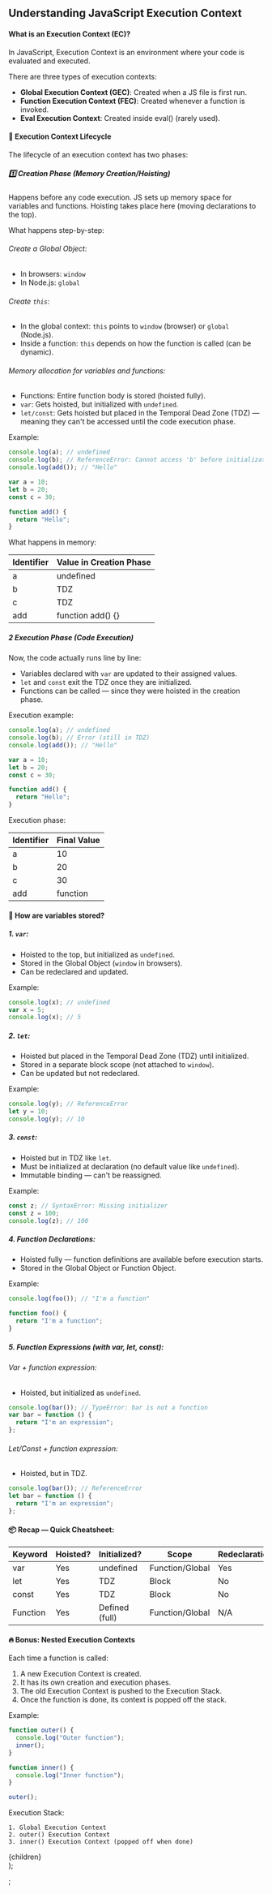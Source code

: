 ## Understanding JavaScript Execution Context

#### What is an Execution Context (EC)?

In JavaScript, Execution Context is an environment where your code is evaluated and executed.

There are three types of execution contexts:

- **Global Execution Context (GEC)**: Created when a JS file is first run.
- **Function Execution Context (FEC)**: Created whenever a function is invoked.
- **Eval Execution Context**: Created inside eval() (rarely used).

#### 🚀 Execution Context Lifecycle

The lifecycle of an execution context has two phases:

##### 1️⃣ Creation Phase (Memory Creation/Hoisting)

Happens before any code execution.
JS sets up memory space for variables and functions.
Hoisting takes place here (moving declarations to the top).

What happens step-by-step:

###### Create a Global Object:

- In browsers: `window`
- In Node.js: `global`

###### Create `this`:

- In the global context: `this` points to `window` (browser) or `global` (Node.js).
- Inside a function: `this` depends on how the function is called (can be dynamic).

###### Memory allocation for variables and functions:

- Functions: Entire function body is stored (hoisted fully).
- `var`: Gets hoisted, but initialized with `undefined`.
- `let/const`: Gets hoisted but placed in the Temporal Dead Zone (TDZ) — meaning they can't be accessed until the code execution phase.

Example:

```javascript
console.log(a); // undefined
console.log(b); // ReferenceError: Cannot access 'b' before initialization
console.log(add()); // "Hello"

var a = 10;
let b = 20;
const c = 30;

function add() {
  return "Hello";
}
```

What happens in memory:

| Identifier | Value in Creation Phase |
| ---------- | ----------------------- |
| a          | undefined               |
| b          | TDZ                     |
| c          | TDZ                     |
| add        | function add() {}       |

##### 2 Execution Phase (Code Execution)

Now, the code actually runs line by line:

- Variables declared with `var` are updated to their assigned values.
- `let` and `const` exit the TDZ once they are initialized.
- Functions can be called — since they were hoisted in the creation phase.

Execution example:

```javascript
console.log(a); // undefined
console.log(b); // Error (still in TDZ)
console.log(add()); // "Hello"

var a = 10;
let b = 20;
const c = 30;

function add() {
  return "Hello";
}
```

Execution phase:

| Identifier | Final Value |
| ---------- | ----------- |
| a          | 10          |
| b          | 20          |
| c          | 30          |
| add        | function    |

#### 🎯 How are variables stored?

##### 1. `var`:

- Hoisted to the top, but initialized as `undefined`.
- Stored in the Global Object (`window` in browsers).
- Can be redeclared and updated.

Example:

```javascript
console.log(x); // undefined
var x = 5;
console.log(x); // 5
```

##### 2. `let`:

- Hoisted but placed in the Temporal Dead Zone (TDZ) until initialized.
- Stored in a separate block scope (not attached to `window`).
- Can be updated but not redeclared.

Example:

```javascript
console.log(y); // ReferenceError
let y = 10;
console.log(y); // 10
```

##### 3. `const`:

- Hoisted but in TDZ like `let`.
- Must be initialized at declaration (no default value like `undefined`).
- Immutable binding — can't be reassigned.

Example:

```javascript
const z; // SyntaxError: Missing initializer
const z = 100;
console.log(z); // 100
```

##### 4. Function Declarations:

- Hoisted fully — function definitions are available before execution starts.
- Stored in the Global Object or Function Object.

Example:

```javascript
console.log(foo()); // "I'm a function"

function foo() {
  return "I'm a function";
}
```

##### 5. Function Expressions (with var, let, const):

###### Var + function expression:

- Hoisted, but initialized as `undefined`.

```javascript
console.log(bar()); // TypeError: bar is not a function
var bar = function () {
  return "I'm an expression";
};
```

###### Let/Const + function expression:

- Hoisted, but in TDZ.

```javascript
console.log(bar()); // ReferenceError
let bar = function () {
  return "I'm an expression";
};
```

#### 📦 Recap — Quick Cheatsheet:

| Keyword  | Hoisted? | Initialized?   | Scope           | Redeclaration? | Mutable? |
| -------- | -------- | -------------- | --------------- | -------------- | -------- |
| var      | Yes      | undefined      | Function/Global | Yes            | Yes      |
| let      | Yes      | TDZ            | Block           | No             | Yes      |
| const    | Yes      | TDZ            | Block           | No             | No       |
| Function | Yes      | Defined (full) | Function/Global | N/A            | Yes      |

#### 🔥 Bonus: Nested Execution Contexts

Each time a function is called:

1. A new Execution Context is created.
2. It has its own creation and execution phases.
3. The old Execution Context is pushed to the Execution Stack.
4. Once the function is done, its context is popped off the stack.

Example:

```javascript
function outer() {
  console.log("Outer function");
  inner();
}

function inner() {
  console.log("Inner function");
}

outer();
```

Execution Stack:

```
1. Global Execution Context
2. outer() Execution Context
3. inner() Execution Context (popped off when done)
```

  <div className="js-execution-context-guide">{children}</div>
);

;
